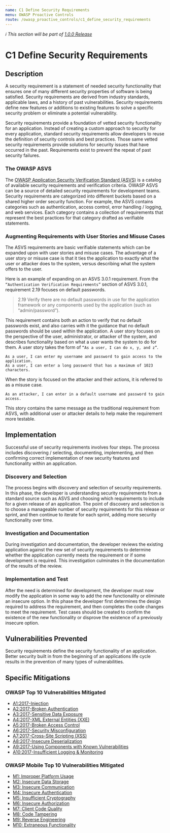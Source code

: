 ```yaml
---
name: C1 Define Security Requirements
menu: OWASP Proactive Controls
route: /owasp_proactive_controls/c1_define_security_requirements
---
```


_ℹ️ This section will be part of [1.0.0 Release](https://github.com/guidesmiths/cybersecurity-handbook/issues/41)_

# C1 Define Security Requirements

## Description

A security requirement is a statement of needed security functionality that ensures one of
many different security properties of software is being satisfied. Security requirements are
derived from industry standards, applicable laws, and a history of past vulnerabilities. Security
requirements define new features or additions to existing features to solve a specific security
problem or eliminate a potential vulnerability.

Security requirements provide a foundation of vetted security functionality for an application.
Instead of creating a custom approach to security for every application, standard security
requirements allow developers to reuse the definition of security controls and best practices.
Those same vetted security requirements provide solutions for security issues that have
occurred in the past. Requirements exist to prevent the repeat of past security failures.

### The OWASP ASVS

The [OWASP Application Security Verification Standard (ASVS)](https://owasp.org/www-project-application-security-verification-standard/) is a catalog of available security
requirements and verification criteria. OWASP ASVS can be a source of detailed security
requirements for development teams.
Security requirements are categorized into different buckets based on a shared higher order
security function. For example, the ASVS contains categories such as authentication, access
control, error handling / logging, and web services. Each category contains a collection of
requirements that represent the best practices for that category drafted as verifiable
statements.

### Augmenting Requirements with User Stories and Misuse Cases

The ASVS requirements are basic verifiable statements which can be expanded upon with
user stories and misuse cases. The advantage of a user story or misuse case is that it ties the
application to exactly what the user or attacker does to the system, versus describing what
the system offers to the user. 

Here is an example of expanding on an ASVS 3.0.1 requirement. From the `“Authentication
Verification Requirements”` section of ASVS 3.0.1, requirement 2.19 focuses on default
passwords.

> 2.19 Verify there are no default passwords in use for the application framework or any
components used by the application (such as “admin/password”).

This requirement contains both an action to verify that no default passwords exist, and also
carries with it the guidance that no default passwords should be used within the application.
A user story focuses on the perspective of the user, administrator, or attacker of the system,
and describes functionality based on what a user wants the system to do for them. A user
story takes the form of `“As a user, I can do x, y, and z”`.

```
As a user, I can enter my username and password to gain access to the application.
As a user, I can enter a long password that has a maximum of 1023 characters.
```

When the story is focused on the attacker and their actions, it is referred to as a misuse case.

```
As an attacker, I can enter in a default username and password to gain access.
```

This story contains the same message as the traditional requirement from ASVS, with
additional user or attacker details to help make the requirement more testable.


## Implementation

Successful use of security requirements involves four steps. The process includes discovering /
selecting, documenting, implementing, and then confirming correct implementation of new
security features and functionality within an application. 

### Discovery and Selection

The process begins with discovery and selection of security requirements. In this phase, the
developer is understanding security requirements from a standard source such as ASVS and
choosing which requirements to include for a given release of an application. The point of
discovery and selection is to choose a manageable number of security requirements for this
release or sprint, and then continue to iterate for each sprint, adding more security
functionality over time.

### Investigation and Documentation

During investigation and documentation, the developer reviews the existing application
against the new set of security requirements to determine whether the application currently
meets the requirement or if some development is required. This investigation culminates in
the documentation of the results of the review.

### Implementation and Test

After the need is determined for development, the developer must now modify the
application in some way to add the new functionality or eliminate an insecure option. In this
phase the developer first determines the design required to address the requirement, and
then completes the code changes to meet the requirement. Test cases should be created to
confirm the existence of the new functionality or disprove the existence of a previously
insecure option.

## Vulnerabilities Prevented

Security requirements define the security functionality of an application. Better security built
in from the beginning of an applications life cycle results in the prevention of many types of
vulnerabilities. 

## Specific Mitigations

### OWASP Top 10 Vulnerabilities Mitigated

- [A1:2017-Injection](/owasp/a1_injection)
- [A2:2017-Broken Authentication](/owasp/a2_broken_authentication)
- [A3:2017-Sensitive Data Exposure](/owasp/a3_sensitived_data_exposure)
- [A4:2017-XML External Entities (XXE)](/owasp/a4_xml_external_entities_xxe)
- [A5:2017-Broken Access Control](/owasp/a5_broken_access_control)
- [A6:2017-Security Misconfiguration](/owasp/a6_security_misconfiguration)
- [A7:2017-Cross-Site Scripting (XSS)](/owasp/a7_cross-site_scripting_xss)
- [A8:2017-Insecure Deserialization](/owasp/a8_insecure_deserialization)
- [A9:2017-Using Components with Known Vulnerabilities](/owasp/a9_using_components_with_known_vulnerabilities)
- [A10:2017-Insufficient Logging & Monitoring](/owasp/a10_insufficient_logging_and_monitoring)


### OWASP Mobile Top 10 Vulnerabilities Mitigated
- [M1: Improper Platform Usage](https://owasp.org/www-project-mobile-top-10/2016-risks/m1-improper-platform-usage)
- [M2: Insecure Data Storage](https://owasp.org/www-project-mobile-top-10/2016-risks/m2-insecure-data-storage)
- [M3: Insecure Communication](https://owasp.org/www-project-mobile-top-10/2016-risks/m3-insecure-communication)
- [M4: Insecure Authentication](https://owasp.org/www-project-mobile-top-10/2016-risks/m4-insecure-authentication)
- [M5: Insufficient Cryptography](https://owasp.org/www-project-mobile-top-10/2016-risks/m5-insufficient-cryptography)
- [M6: Insecure Authorization](https://owasp.org/www-project-mobile-top-10/2016-risks/m6-insecure-authorization)
- [M7: Client Code Quality](https://owasp.org/www-project-mobile-top-10/2016-risks/m7-client-code-quality)
- [M8: Code Tampering](https://owasp.org/www-project-mobile-top-10/2016-risks/m8-code-tampering)
- [M9: Reverse Engineering](https://owasp.org/www-project-mobile-top-10/2016-risks/m9-reverse-engineering)
- [M10: Extraneous Functionality](https://owasp.org/www-project-mobile-top-10/2016-risks/m10-extraneous-functionality)